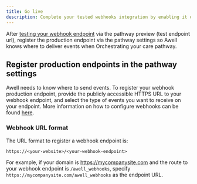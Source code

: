 ```yaml
---
title: Go live
description: Complete your tested webhooks integration by enabling it on production.
---
```


After [testing your webhook endpoint](/awell-orchestration/docs/webhooks/test-webhooks) via the pathway preview (test endpoint url), register the production endpoint via the pathway settings so Awell knows where to deliver events when Orchestrating your care pathway.

## Register production endpoints in the pathway settings

Awell needs to know where to send events. To register your webhook production endpoint, provide the publicly accessible HTTPS URL to your webhook endpoint, and select the type of events you want to receive on your endpoint. More information on how to configure webhooks can be found [here](https://help.awellhealth.com/en/articles/6103339-configure-a-webhook).

### Webhook URL format

The URL format to register a webhook endpoint is:

```text
https://<your-website>/<your-webhook-endpoint>
```

For example, if your domain is https://mycompanysite.com and the route to your webhook endpoint is `/awell_webhooks`, specify `https://mycompanysite.com/awell_webhooks` as the endpoint URL.
